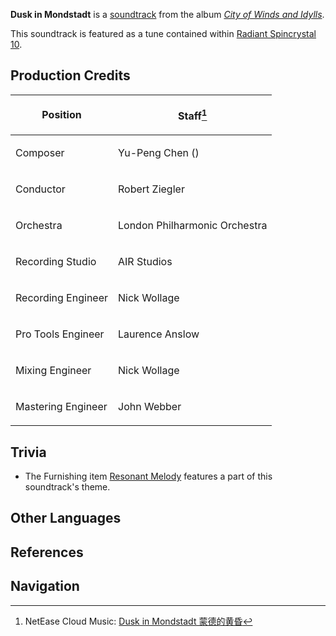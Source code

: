 {{Soundtrack Infobox
|title          =
|image          = City of Winds and Idylls.png
|album          = City of Winds and Idylls
|disc           = 1
|number         = 05
|featured       = GENSHIN CONCERT 2021 "Melodies of an Endless Journey" (CD)
|featured2      =
|featured3      =
|featured_disc  = A
|featured_disc2 =
|featured_disc3 =
|youtube_id     = AALrH26HAmw
|youtube_time   = 360
|spotify_id     = 161heCSb3pHdi1x6tR0DRU
|played_in      = City of Mondstadt
|during         = [[City of Mondstadt]] (Dusk)
|domain         =
|previous       = Bustling Afternoon in Mondstadt
|next           = Mondstadt Starlit
}}
'''Dusk in Mondstadt''' is a [[soundtrack]] from the album ''[[City of Winds and Idylls]]''.

This soundtrack is featured as a tune contained within [[Radiant Spincrystal 10]].

==Production Credits==
{| class="wikitable" style="text-align:left; height:0.5em"
! Position
! Staff<ref>NetEase Cloud Music: [https://music.163.com/#/song?id=1481392257 Dusk in Mondstadt 蒙德的黄昏]</ref>
|-
! Composer
| Yu-Peng Chen ({{Lang|zh=陈致逸|mini=1}})
|-
! Conductor
| Robert Ziegler
|-
! Orchestra
| London Philharmonic Orchestra
|-
! Recording Studio
| AIR Studios
|-
! Recording Engineer
| Nick Wollage
|-
! Pro Tools Engineer
| Laurence Anslow
|-
! Mixing Engineer
| Nick Wollage
|-
! Mastering Engineer
| John Webber
|}

==Trivia==
*The Furnishing item [[Resonant Melody]] features a part of this soundtrack's theme.

==Other Languages==
{{Other Languages|default_hidden = 1
|en      = Dusk in Mondstadt
|zhs     = 蒙德的黄昏
|zhs_rm  = Méngdé de Huánghūn
|zht     = 蒙德的黃昏
|zht_rm  = Méngdé de Huánghūn
|ja      = モンドの夕暮れ
|ja_rm   = Mondo no Yuugure
|ko      = Dusk in Mondstadt<ref name="RS">{{Ref/Item|Radiant Spincrystal 10|note=Korean, Spanish, French, Russian, Thai, Vietnamese, German, Indonesian, Portuguese}}</ref>
|es      = Dusk in Mondstadt<ref name="RS" />
|fr      = Dusk in Mondstadt<ref name="RS" />
|ru      = Dusk in Mondstadt<ref name="RS" />
|th      = Dusk in Mondstadt<ref name="RS" />
|vi      = Hoàng Hôn Tại Mondstadt<ref name="RS" />
|de      = Dusk in Mondstadt<ref name="RS" />
|id      = Dusk in Mondstadt<ref name="RS" />
|pt      = Dusk in Mondstadt<ref name="RS" />
}}

==References==
{{Reflist}}

==Navigation==
{{Soundtrack Navbox|City of Winds and Idylls}}